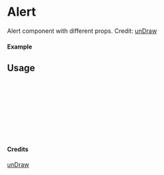 
<Meta of={Alert} title="unDraw/Alert" />

# Alert

Alert component with different props.
Credit: [unDraw](https://undraw.co/illustrations)

#### Example

<Canvas of={Alert.Primary} />

## Usage

```ts
import { Alert } from "yadl-ui";

const Example = () => {
  return (
      <Alert />
  );
};

export default Example;
```

#### Credits
[unDraw](https://undraw.co/illustrations)
